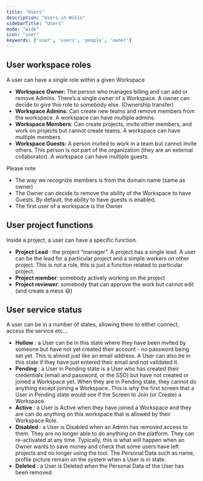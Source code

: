 ```yaml
---
title: "Users"
description: "Users in Wikio"
sidebarTitle: "Users"
mode: "wide"
icon: "user"
keywords: ['user', 'users', 'people', 'owner']
---
```


## User workspace roles

A user can have a single role within a given Workspace

- **Workspace Owner:** The person who manages billing and can add or remove Admins. There’s a single owner of a Workspace. A owner can decide to give this role to somebody else. (Ownership transfer)
- **Workspace Admins**: Can create new teams and remove members from the workspace. A workspace can have multiple admins.
- **Workspace Members**: Can create projects, invite other members, and work on projects but cannot create teams. A workspace can have multiple members.
- **Workspace Guests:** A person invited to work in a team but cannot invite others. This person is not part of the organization (they are an external collaborator). A workspace can have multiple guests.

Please note

- The way we recognize members is from the domain name (same as owner)
- The Owner can decide to remove the ability of the Workspace to have Guests. By default, the ability to have guests is enabled.
- The first user of a workspace is the Owner

## User project functions

Inside a project, a user can have a specific function.

- **Project Lead** : the project “manager”. A project has a single lead. A user can be the lead for a particular project and a simple workers on other project. This is not a role, this is just a function related to particular project.
- **Project member**: somebody actively working on the project
- **Project reviewer**: somebody that can approve the work but cannot edit (and create a mess 😃)

## User service status

A user can be in a number of states, allowing them to either connect, access the service etc…

- **Hollow** : a User can be in this state where they have been invited by someone but have not yet created their account - no password being set yet. This is almost just like an email address. A User can also be in this state if they have just entered their email and not validated it.
- **Pending** : a User in Pending state is a User who has created their credentials (email and password, or the SSO) but have not created or joined a Workspace yet. When they are in Pending state, they cannot do anything except joining a Workspace. This is why the first screen that a User in Pending state would see if the Screen to Join (or Create) a Workspace.
- **Active** : a User is Active when they have joined a Workspace and they are can do anything on this workspace that is allowed by their Workspace Role.
- **Disabled** : a User is Disabled when an Admin has removed access to them. They are no longer able to do anything on the platform. They can re-activated at any time. Typically, this is what will happen when an Owner wants to save money and check that some users have left projects and no longer using the tool. The Personal Data such as name, profile picture remain on the system when a User is in state.
- **Deleted** : a User is Deleted when the Personal Data of the User has been removed.